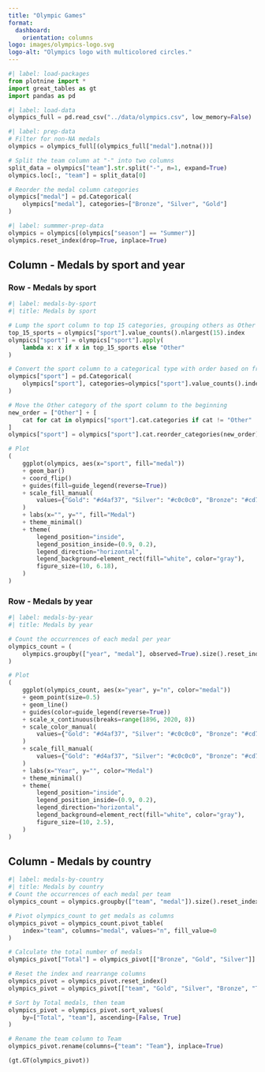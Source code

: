 ```yaml
---
title: "Olympic Games"
format: 
  dashboard:
    orientation: columns
logo: images/olympics-logo.svg
logo-alt: "Olympics logo with multicolored circles."
---
```


```python
#| label: load-packages
from plotnine import *
import great_tables as gt
import pandas as pd
```

```python
#| label: load-data
olympics_full = pd.read_csv("../data/olympics.csv", low_memory=False)
```

```python
#| label: prep-data
# Filter for non-NA medals
olympics = olympics_full[(olympics_full["medal"].notna())]

# Split the team column at "-" into two columns
split_data = olympics["team"].str.split("-", n=1, expand=True)
olympics.loc[:, "team"] = split_data[0]

# Reorder the medal column categories
olympics["medal"] = pd.Categorical(
    olympics["medal"], categories=["Bronze", "Silver", "Gold"]
)
```

```python
#| label: summmer-prep-data
olympics = olympics[(olympics["season"] == "Summer")]
olympics.reset_index(drop=True, inplace=True)
```

## Column - Medals by sport and year

### Row - Medals by sport

```python
#| label: medals-by-sport
#| title: Medals by sport

# Lump the sport column to top 15 categories, grouping others as Other
top_15_sports = olympics["sport"].value_counts().nlargest(15).index
olympics["sport"] = olympics["sport"].apply(
    lambda x: x if x in top_15_sports else "Other"
)

# Convert the sport column to a categorical type with order based on frequency, and reverse the order
olympics["sport"] = pd.Categorical(
    olympics["sport"], categories=olympics["sport"].value_counts().index[::-1]
)

# Move the Other category of the sport column to the beginning
new_order = ["Other"] + [
    cat for cat in olympics["sport"].cat.categories if cat != "Other"
]
olympics["sport"] = olympics["sport"].cat.reorder_categories(new_order)

# Plot
(
    ggplot(olympics, aes(x="sport", fill="medal"))
    + geom_bar()
    + coord_flip()
    + guides(fill=guide_legend(reverse=True))
    + scale_fill_manual(
        values={"Gold": "#d4af37", "Silver": "#c0c0c0", "Bronze": "#cd7f32"}
    )
    + labs(x="", y="", fill="Medal")
    + theme_minimal()
    + theme(
        legend_position="inside",
        legend_position_inside=(0.9, 0.2),
        legend_direction="horizontal",
        legend_background=element_rect(fill="white", color="gray"),
        figure_size=(10, 6.18),
    )
)
```

### Row - Medals by year

```python
#| label: medals-by-year
#| title: Medals by year

# Count the occurrences of each medal per year
olympics_count = (
    olympics.groupby(["year", "medal"], observed=True).size().reset_index(name="n")
)

# Plot
(
    ggplot(olympics_count, aes(x="year", y="n", color="medal"))
    + geom_point(size=0.5)
    + geom_line()
    + guides(color=guide_legend(reverse=True))
    + scale_x_continuous(breaks=range(1896, 2020, 8))
    + scale_color_manual(
        values={"Gold": "#d4af37", "Silver": "#c0c0c0", "Bronze": "#cd7f32"}
    )
    + scale_fill_manual(
        values={"Gold": "#d4af37", "Silver": "#c0c0c0", "Bronze": "#cd7f32"}
    )
    + labs(x="Year", y="", color="Medal")
    + theme_minimal()
    + theme(
        legend_position="inside",
        legend_position_inside=(0.9, 0.2),
        legend_direction="horizontal",
        legend_background=element_rect(fill="white", color="gray"),
        figure_size=(10, 2.5),
    )
)
```

## Column - Medals by country

```python
#| label: medals-by-country
#| title: Medals by country
# Count the occurrences of each medal per team
olympics_count = olympics.groupby(["team", "medal"]).size().reset_index(name="n")

# Pivot olympics_count to get medals as columns
olympics_pivot = olympics_count.pivot_table(
    index="team", columns="medal", values="n", fill_value=0
)

# Calculate the total number of medals
olympics_pivot["Total"] = olympics_pivot[["Bronze", "Gold", "Silver"]].sum(axis=1)

# Reset the index and rearrange columns
olympics_pivot = olympics_pivot.reset_index()
olympics_pivot = olympics_pivot[["team", "Gold", "Silver", "Bronze", "Total"]]

# Sort by Total medals, then team
olympics_pivot = olympics_pivot.sort_values(
    by=["Total", "team"], ascending=[False, True]
)

# Rename the team column to Team
olympics_pivot.rename(columns={"team": "Team"}, inplace=True)

(gt.GT(olympics_pivot))
```

